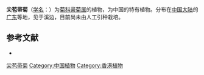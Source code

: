 {{Speciesbox
| name = 尖苞帚菊
| status = 
| status_system = 
| image =
| genus = Pertya
| species = pungens
| authority = Y. C. Tseng
}}

'''尖苞帚菊'''（[[学名|学名]]：{{lang|la|''Pertya pungens''}}）为[[菊科|菊科]][[帚菊属|帚菊属]]的植物，为中国的特有植物。分布在[[中国大陆|中国大陆]]的[[广东|广东]]等地，见于溪边，目前尚未由人工引种栽培。

== 参考文献 ==
<div class="references-small">
* {{cite web| url =http://www.bioinfo.cn/db05/KmzwSpecies.php?action=view&id=5182| title =尖苞帚菊| work =《中国高等植物数据库全库》| publisher =中国科学院微生物研究所| author =昆明植物研究所| accessdate =2009-02-25| deadurl =yes| archiveurl =https://web.archive.org/web/20160305064723/http://www.bioinfo.cn/db05/KmzwSpecies.php?action=view&id=5182| archivedate =2016-03-05}}
</div>
{{Taxonbar|from=Q15231702}}

[[Category:帚菊属|尖苞帚菊]]
[[Category:中国植物|Category:中国植物]]
[[Category:香港植物|Category:香港植物]]


{{植物小作品}}